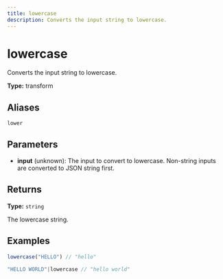```yaml
---
title: lowercase
description: Converts the input string to lowercase.
---
```


# lowercase

Converts the input string to lowercase.

**Type:** transform

## Aliases

`lower`

## Parameters

- **input** (unknown): The input to convert to lowercase. Non-string inputs are converted to JSON string first.

## Returns

**Type:** `string`

The lowercase string.

## Examples

```javascript
lowercase("HELLO") // "hello"
```

```javascript
"HELLO WORLD"|lowercase // "hello world"
```
